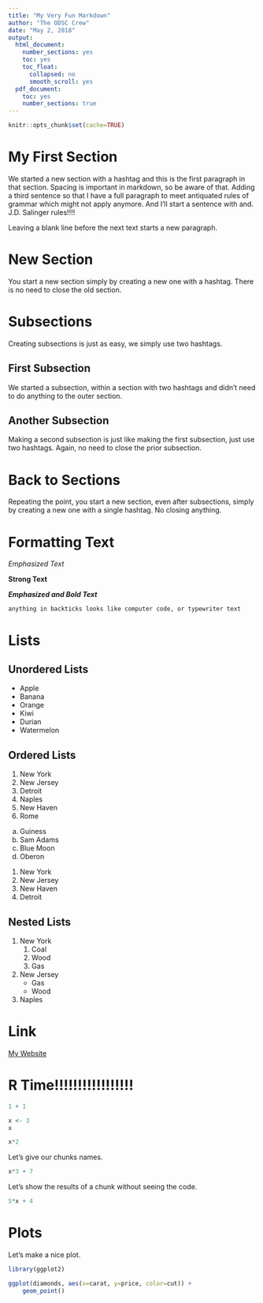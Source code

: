 ---
title: "My Very Fun Markdown"
author: "The ODSC Crew"
date: "May 2, 2018"
output:
  html_document:
    number_sections: yes
    toc: yes
    toc_float:
      collapsed: no
      smooth_scroll: yes
  pdf_document:
    toc: yes
    number_sections: true
---

```{r settings,include=FALSE}
knitr::opts_chunk$set(cache=TRUE)
```


# My First Section

We started a new section with a hashtag and this is the first paragraph in that section. Spacing is important in markdown, so be aware of that. Adding a third sentence so that I have a full paragraph to meet antiquated rules of grammar which might not apply anymore. And I'll start a sentence with and. J.D. Salinger rules!!!!

Leaving a blank line before the next text starts a new paragraph.

# New Section

You start a new section simply by creating a new one with a hashtag. There is no need to close the old section.

# Subsections

Creating subsections is just as easy, we simply use two hashtags.

## First Subsection

We started a subsection, within a section with two hashtags and didn't need to do anything to the outer section.

## Another Subsection

Making a second subsection is just like making the first subsection, just use two hashtags. Again, no need to close the prior subsection.

# Back to Sections

Repeating the point, you start a new section, even after subsections, simply by creating a new one with a single hashtag. No closing anything.

# Formatting Text

_Emphasized Text_

__Strong Text__

___Emphasized and Bold Text___

`anything in backticks looks like computer code, or typewriter text`

# Lists

## Unordered Lists

- Apple
- Banana
- Orange
- Kiwi
- Durian
- Watermelon

## Ordered Lists

1. New York
1. New Jersey
1. Detroit
1. Naples
1. New Haven
1. Rome

a. Guiness
a. Sam Adams
a. Blue Moon
a. Oberon

1. New York
1. New Jersey
1. New Haven
1. Detroit

## Nested Lists

1. New York
    1. Coal
    1. Wood
    1. Gas
1. New Jersey
    - Gas
    - Wood
1. Naples

# Link

[My Website](http://www.jaredlander.com)

# R Time!!!!!!!!!!!!!!!!!

```{r}
1 + 1
```

```{r}
x <- 3
x
```

```{r}
x*2
```

Let's give our chunks names.

```{r simple-code-ex}
x*3 + 7
```

Let's show the results of a chunk without seeing the code.

```{r another-example,echo=FALSE}
5*x + 4
```

# Plots

Let's make a nice plot.

```{r load-ggplot}
library(ggplot2)
```

```{r plot-diamonds,fig.align='center',fig.cap='A scatterplot of diamond price vs size, color coded according to diamond cut.',cache=TRUE}
ggplot(diamonds, aes(x=carat, y=price, color=cut)) + 
    geom_point()
```

